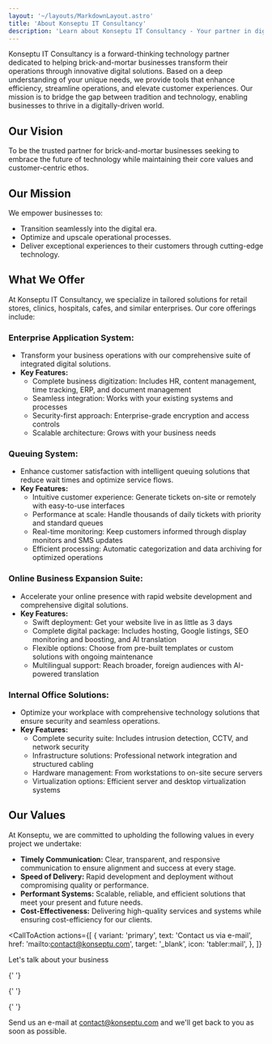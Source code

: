 ```yaml
---
layout: '~/layouts/MarkdownLayout.astro'
title: 'About Konseptu IT Consultancy'
description: 'Learn about Konseptu IT Consultancy - Your partner in digital transformation for brick-and-mortar businesses'
---
```



Konseptu IT Consultancy is a forward-thinking technology partner dedicated to helping brick-and-mortar businesses transform their operations through innovative digital solutions. Based on a deep understanding of your unique needs, we provide tools that enhance efficiency, streamline operations, and elevate customer experiences. Our mission is to bridge the gap between tradition and technology, enabling businesses to thrive in a digitally-driven world.

## Our Vision

To be the trusted partner for brick-and-mortar businesses seeking to embrace the future of technology while maintaining their core values and customer-centric ethos.

## Our Mission

We empower businesses to:

- Transition seamlessly into the digital era.
- Optimize and upscale operational processes.
- Deliver exceptional experiences to their customers through cutting-edge technology.

## What We Offer

At Konseptu IT Consultancy, we specialize in tailored solutions for retail stores, clinics, hospitals, cafes, and similar enterprises. Our core offerings include:

### Enterprise Application System:

- Transform your business operations with our comprehensive suite of integrated digital solutions.
- **Key Features:**
  - Complete business digitization: Includes HR, content management, time tracking, ERP, and document management
  - Seamless integration: Works with your existing systems and processes
  - Security-first approach: Enterprise-grade encryption and access controls
  - Scalable architecture: Grows with your business needs

### Queuing System:

- Enhance customer satisfaction with intelligent queuing solutions that reduce wait times and optimize service flows.
- **Key Features:**
  - Intuitive customer experience: Generate tickets on-site or remotely with easy-to-use interfaces
  - Performance at scale: Handle thousands of daily tickets with priority and standard queues
  - Real-time monitoring: Keep customers informed through display monitors and SMS updates
  - Efficient processing: Automatic categorization and data archiving for optimized operations

### Online Business Expansion Suite:

- Accelerate your online presence with rapid website development and comprehensive digital solutions.
- **Key Features:**
  - Swift deployment: Get your website live in as little as 3 days
  - Complete digital package: Includes hosting, Google listings, SEO monitoring and boosting, and AI translation
  - Flexible options: Choose from pre-built templates or custom solutions with ongoing maintenance
  - Multilingual support: Reach broader, foreign audiences with AI-powered translation

### Internal Office Solutions:

- Optimize your workplace with comprehensive technology solutions that ensure security and seamless operations.
- **Key Features:**
  - Complete security suite: Includes intrusion detection, CCTV, and network security
  - Infrastructure solutions: Professional network integration and structured cabling
  - Hardware management: From workstations to on-site secure servers
  - Virtualization options: Efficient server and desktop virtualization systems

## Our Values

At Konseptu, we are committed to upholding the following values in every project we undertake:

- **Timely Communication:** Clear, transparent, and responsive communication to ensure alignment and success at every stage.
- **Speed of Delivery:** Rapid development and deployment without compromising quality or performance.
- **Performant Systems:** Scalable, reliable, and efficient solutions that meet your present and future needs.
- **Cost-Effectiveness:** Delivering high-quality services and systems while ensuring cost-efficiency for our clients.

<CallToAction
  actions={[
  {
    variant: 'primary',
    text: 'Contact us via e-mail',
    href: 'mailto:contact@konseptu.com',
    target: '_blank',
    icon: 'tabler:mail',
  },
  ]}
  >
  <Fragment slot="title"> Let's talk about your business </Fragment>

{' '}

{' '}

{' '}

<Fragment slot="subtitle">
  Send us an e-mail at <a href="mailto:contact@konseptu.com">contact@konseptu.com</a> and we'll get back to you as soon
  as possible.
</Fragment>

</CallToAction>
